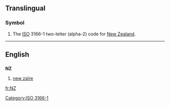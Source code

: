 {{also|nz|.nz}}
==Translingual==
===Symbol===
{{infl|mul|symbol}}
# The [[ISO]] 3166-1 two-letter (alpha-2) code for [[New Zealand]].

[[Category:ISO 3166-1]]
----

==English==

==={{abbreviation}}===
'''NZ'''

# [[new zaïre]]

[[fr:NZ]]